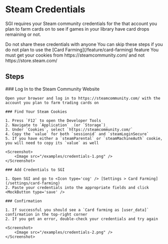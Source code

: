 


# Steam Credentials

SGI requires your Steam community credentials for the that account you plan to farm cards on to see if games in your library have card drops remaining or not.

<Callout type='error'>
    Do not share these credentials with anyone
</Callout>

<Callout type="info">
    You can skip these steps if you do not plan to use the [Card
    Farming](/feature/card-farming) feature
</Callout>

<Callout type="info">
    You must get your cookies from https://steamcommunity.com/ and not
    https://store.steam.com/
</Callout>

## Steps

<Steps>
    ### Log In to the Steam Community Website
    
    Open your browser and log in to https://steamcommunity.com/ with the account you plan to farm trading cards on
    
    ### Find Your Steam Cookies
    
    1. Press `F12` to open the Developer Tools
    2. Navigate to `Application` _(or `Storage`)_
    3. Under `Cookies`, select `https://steamcommunity.com/`
    4. Copy the `value` for both `sessionid` and `steamLoginSecure`
    5. If you have either a `steamParental` or `steamMachineAuth` cookie, you will need to copy its `value` as well

    <Screenshot>
        <Image src="/examples/credentials-1.png" />
    </Screenshot>

    ### Add Credentials to SGI

    1. Open SGI and go to <Icon type='cog' /> [Settings > Card Farming](/settings/card-farming)
    2. Paste your credentials into the appropriate fields and click <MockButton type='save' />

    ### Confirmation

    1. If successful you should see a `Card farming as [user_data]` confirmation in the top-right corner
    2. If you get an error, double-check your credentials and try again

    <Screenshot>
        <Image src="/examples/credentials-2.png" />
    </Screenshot>
</Steps>